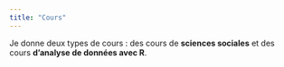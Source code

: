 ```yaml
---
title: "Cours"
---
```


Je donne deux types de cours : des cours de **sciences sociales** et des cours **d'analyse de données avec R**.
